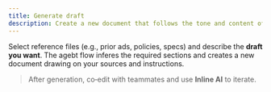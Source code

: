 ```yaml
---
title: Generate draft
description: Create a new document that follows the tone and content of selected sources.
---
```


Select reference files (e.g., prior ads, policies, specs) and describe the **draft you want**. The agebt flow inferes the required sections and creates a new document drawing on your sources and instructions.

> After generation, co‑edit with teammates and use **Inline AI** to iterate.
